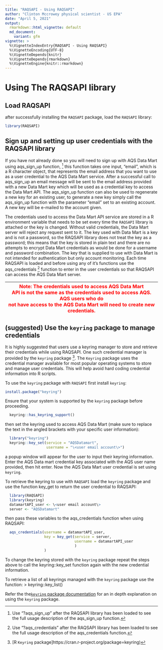 ```yaml
---
title: "RAQSAPI - Using RAQSAPI"
author: "Clinton Mccrowey physical scientist - US EPA"
date: "April 5, 2021"
output:
  rmarkdown::html_vignette: default
  md_document:
    variant: gfm
vignette: >
  %\VignetteIndexEntry{RAQSAPI - Using RAQSAPI}
  %\VignetteEncoding{UTF-8}
  %\VignetteDepends{knitr}
  %\VignetteDepends{rmarkdown}
  %\VignetteEngine{knitr::rmarkdown}
---
```


# Using The RAQSAPI library

## Load RAQSAPI                           
  after successfully installing the `RAQSAPI` package, load the `RAQSAPI`
  library: 

```R
library(RAQSAPI)
```

## Sign up and setting up user credentials with the RAQSAPI library

If you have not already done so you will need to sign up with AQS Data Mart
  using aqs_sign_up function, ^[Use "?aqs_sign_up" after the RAQSAPI library has
  been loaded to see the full usage description of the aqs_sign_up
  function.] this function takes one input, "email", which is a R
  character object, that represents the email address that you want to use
  as a user credential to the AQS Data Mart service. After a successful call to
  aqs_sign_up an email message will be sent to the email address provided
  with a new Data Mart key which will be used as a credential key to access the
  Data Mart API. The aqs_sign_up function can also be used to regenerate a
  new key for an existing user, to generate a new key simply call the
  aqs_sign_up function with the parameter "email" set to an existing
  account. A new key will be e-mailed to the account given.

The credentials used to access the Data Mart API service are stored in a R
  environment variable that needs to be set every time the `RAQSAPI` library is
  attached or the key is changed. Without valid credentials, the Data Mart
  server will reject any request sent to it. The key used with Data Mart is a
  key and is not a password, so the RAQSAPI library does not treat the key as a
  password; this means that the key is stored in plain text and there are no
  attempts to encrypt Data Mart credentials as would be done for a username and
  password combination. The key that is supplied to use with Data Mart is not
  intended for authentication but only account monitoring. Each time RAQSAPI is
  loaded and before using any of it's functions use the aqs_credentials ^[Use
  "?aqs_credentials" after the RAQSAPI library has been loaded to see the full
  usage description of the aqs_credentials function.] function
  to enter in the user credentials so that RAQSAPI can access the AQS Data Mart
  server.

| <span style="color:red"> Note: The credentials used to access AQS Data Mart \
API is not the same as the credentials used to access AQS. AQS users who do \
not have access to the AQS Data Mart will need to create new credentials. \
</span> |
| -- |


## (suggested) Use the `keyring` package to manage credentials
It is highly suggested that users use a keyring manager to store and retrieve
their credentials while using RAQSAPI. One such credential manager is provided
by the `keyring`
package ^[[R `Keyring` package]https://cran.r-project.org/package=keyring)].
The `Keyring` package uses the credential manager available for most popular
operating systems to store and manage user credentials. This will help avoid
hard coding credential information into R scripts.

To use the `keyring` package with `RAQSAPI` first install `keyring`:

```R
install.package("keyring")
```

Ensure that your system is supported by the `keyring` package before proceeding.

```R
  keyring::has_keyring_support()
```

then set the keyring used to access AQS Data Mart (make sure to replace the text
in the angled brackets with your specific user information):

```R
  library("keyring")  
  keyring::key_set(service = "AQSDatamart",
                   username = "\<user email account\>")
```

a popup window will appear for the user to input their keyring information.
Enter the AQS Data mart credential key associated with the AQS user name
provided, then hit enter. Now the AQS Data Mart user credential is set using
`keyring`.

To retrieve the keyring to use with `RAQSAPI` load the `keyring` package and use
the function key_get to return the user credential to RAQSAPI:

```R
  library(RAQSAPI)  
  library(keyring)  
  datamartAPI_user <- \<user email account\>  
  server <- "AQSDatamart"
```

then pass these variables to the aqs_credentials function when using RAQSAPI:

```R
  aqs_credentials(username = datamartAPI_user,
                  key = key_get(service = server,
                                username = datamartAPI_user
                                )
                  )
```
To change the keyring stored with the `keyring` package repeat the steps above
to call the keyring::key_set function again with the new credential information.

To retrieve a list of all keyrings managed with the `keyring` package use
the function:
> keyring::key_list()

Refer the the[`keyring` package documentation](
https://cran.r-project.org/package=keyring/readme/README.html)
for an in depth explanation on using the `keyring` package.
